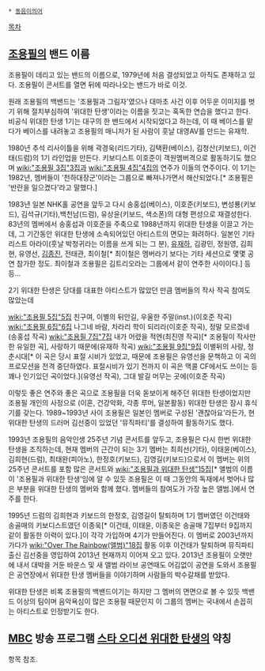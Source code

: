  * [[동음이의어]]

[[목차]]

== [[조용필]]의 밴드 이름 ==
조용필이 데리고 있는 밴드의 이름으로, 1979년에 처음 결성되었고 아직도 존재하고 있다. 조용필이 콘서트를 열면 뒤에 따라나오는 밴드가 바로 이것.

원래 조용필의 백밴드는 '조용필과 그림자'였으나 대마초 사건 이후 어두운 이미지를 벗기 위해 절치부심하여 '위대한 탄생'이라는 이름을 짓고는 혹독한 연습을 했다고 한다. 비공식 위대한 탄생 1기는 대구의 한 밴드에서 시작되었다고 하는데, 이 때 베이스를 맡다가 베이스를 내려놓고 조용필의 매니저가 된 사람이 훗날 대영AV를 만드는 유재학.

1980년 추석 리사이틀을 위해 곽경욱(리드기타), 김택환(베이스), 김청산(키보드), 이건태(드럼)의 1기 라인업을 만든다. 키보디스트 이호준이 객원멤버격으로 활동하기도 했으며 [[wiki:"조용필 3집"3집]]과 [[wiki:"조용필 4집"4집]]의 연주가 이들의 연주이다. 이 1기는 1982년, 멤버들이 '천하대장군'이라는 그룹으로 빠져나가면서 해산되었다.[* 조용필은 '반란을 일으켰다'라고 말했다.]

1983년 일본 NHK홀 공연을 앞두고 다시 송홍섭(베이스), 이호준(키보드), 변성룡(키보드), 김석규(기타),백천남(드럼), 유상윤(키보드, 색소폰)의 대형 편성으로 재결성한다. 83년의 멤버에서 송홍섭과 이호준을 주축으로 1988년까지 위대한 탄생을 이끌고 가는데, 그 기간동안 위대한 탄생에 소속되어있던 아티스트의 면모는 화려하다. 일본인 기타리스트 아라이(훗날 박청귀라는 이름을 쓰게 되는 그 분), [[유재하]], 김광민, 정원영, 김희현, 유영선, [[김종진]], 전태관, 최이철[* 최이철은 멤버라기 보다는 기타 세션으로 몇몇 공연 참가한 정도. 최이철과 조용필은 김트리오라는 그룹에서 같이 연주한 사이이다.] 등등...

2기 위대한 탄생은 당대를 대표한 아티스트가 많았던 만큼 멤버들의 작사 작곡 참여도 많았는데

[[wiki:"조용필 5집"5집]]
친구여, 이별의 뒤안길, 우울한 주말(inst.)(이호준 작곡)
[[wiki:"조용필 6집"6집]]
나그네 바람, 차라리 학이 되리라(이호준 작곡), 정말 모르겠네(송홍섭 작곡)
[[wiki:"조용필 7집"7집]]
내가 어렸을 적엔(최진영 작곡)[* 조용필이 작사만 한 유일한 곡], 사랑하기 때문에(유재하 작곡)
[[wiki:"조용필 9집"9집]]
이별뒤의 사랑, 청춘시대[* 이 곡은 당시 표절 시비가 있었고, 때문에 조용필은 유영선을 문책하고 이 곡의 프로모션을 전격 중단하였다. 표절시비가 있기 전까지 이 곡은 맥콜 CF에서도 쓰이는 등 꽤나 인기있던 곡이었다.](유영선 작곡), 그대 발길 머무는 곳에(이호준 작곡)

이렇듯 좋은 연주와 좋은 곡으로 조용필을 더욱 돋보이게 해주던 위대한 탄생이었지만 조용필 개인의 사정으로 (이혼, 건강악화, 각종 루머, 일본활동) 위대한 탄생은 잠시 휴식기를 갖는다. 1989~1993년 사이 조용필은 일본인 멤버로 구성된 '괜찮아요'라든가, 현 위대한 탄생의 드러머 김선중이 있었던 '뮤직파티'를 결성하여 활동하기도 했다.

1993년 조용필의 음악인생 25주년 기념 콘서트를 앞두고, 조용필은 다시 한번 위대한 탄생을 조직하는데, 현재 멤버의 근간이 되는 3기 멤버는 최희선(기타), 이태윤(베이스), 김희현(드럼), 최태완(피아노), 한정호(키보드), 김영길(키보드)으로서 이 멤버는 위의 25주년 콘서트를 포함 많은 콘서트와 [[wiki:"조용필과 위대한 탄생"15집]][* 앨범의 이름이 '조용필과 위대한 탄생'임에 알 수 있듯 조용필은 이 때 그동안의 독재에서 벗어나 많은 부분을 위대한 탄생의 멤버와 함께 했다. 멤버들의 참여도가 가장 높은 앨범.]에서 연주를 한다.

1995년 드럼의 김희현과 키보드의 한정호, 김영길이 탈퇴하며 1기 멤버였던 이건태와 송골매의 키보디스트였던 이종욱[* 이건태, 이태윤, 이종욱은 송골매 7집부터 9집까지 같이 활동한 이력이 있다.]이 각각 가입하며 4기가 만들어진다. 이 멤버로 2003년까지 가다가 [[wiki:"Over The Rainbow(앨범)"18집]] 활동 이후 이건태가 탈퇴하며 뮤직파티 출신 김선중을 영입하여 2013년 현재까지 이어져 오고 있다. 2013년 조용필이 오랫만에 내서 대박을 거둔 바운스 및 새 앨범 라이브 공연때도 어김없이 공연을 도와서 조용필은 공연장에서 위대한 탄생 멤버들을 이야기하며 사람들의 박수갈채를 받았다.

위대한 탄생은 비록 조용필의 백밴드이기는 하지만 그 멤버의 면면으로 볼 수 있듯 백밴드 이상의 팀이며 음악욕심이 많은 조용필 때문인지 이 그룹의 멤버는 국내에서 손꼽히는 아티스트로 인정받기도 한다.

== [[MBC]] 방송 프로그램 [[스타 오디션 위대한 탄생]]의 약칭 ==
항목 참조.
